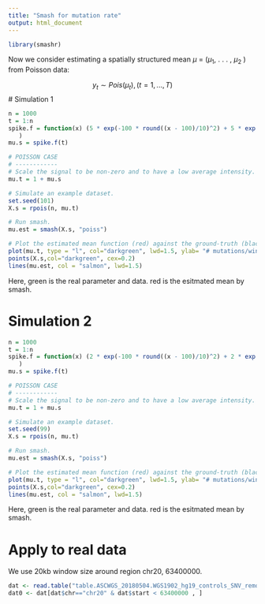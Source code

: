```yaml
---
title: "Smash for mutation rate"
output: html_document
---
```


```r
library(smashr)
```
Now we consider estimating a spatially structured mean $\mu$ = ($\mu_1$, . . . , $\mu_2$ ) from Poisson data:

$$y_t ∼ Pois(\mu_t), (t = 1, . . . , T)$$
# Simulation 1
```r
n = 1000
t = 1:n
spike.f = function(x) (5 * exp(-100 * round((x - 100)/10)^2) + 5 * exp(-100 * round((x - 400)/10)^2) + 5 * exp(-100 * round((x - 800)/10)^2) + 2 * exp(-100 * round((x - 500)/100)^2) 
   )
mu.s = spike.f(t)

# POISSON CASE
# ------------
# Scale the signal to be non-zero and to have a low average intensity.
mu.t = 1 + mu.s

# Simulate an example dataset.
set.seed(101)
X.s = rpois(n, mu.t)

# Run smash.
mu.est = smash(X.s, "poiss")

# Plot the estimated mean function (red) against the ground-truth (black).
plot(mu.t, type = "l", col="darkgreen", lwd=1.5, ylab= "# mutations/window", xlab = "Genomic position (kb)", ylim=c(0,max(X.s)))
points(X.s,col="darkgreen", cex=0.2)
lines(mu.est, col = "salmon", lwd=1.5)
```
Here, green is the real parameter and data. red is the esitmated mean by smash.

# Simulation 2
```r
n = 1000
t = 1:n
spike.f = function(x) (2 * exp(-100 * round((x - 100)/10)^2) + 2 * exp(-100 * round((x - 400)/10)^2) + 2 * exp(-100 * round((x - 800)/10)^2) + 0.5 * exp(-100 * round((x - 500)/100)^2) 
   )
mu.s = spike.f(t)

# POISSON CASE
# ------------
# Scale the signal to be non-zero and to have a low average intensity.
mu.t = 1 + mu.s

# Simulate an example dataset.
set.seed(99)
X.s = rpois(n, mu.t)

# Run smash.
mu.est = smash(X.s, "poiss")

# Plot the estimated mean function (red) against the ground-truth (black).
plot(mu.t, type = "l", col="darkgreen", lwd=1.5, ylab= "# mutations/window", xlab = "Genomic position (kb)", ylim=c(0,max(X.s)))
points(X.s,col="darkgreen", cex=0.2)
lines(mu.est, col = "salmon", lwd=1.5)
```

Here, green is the real parameter and data. red is the esitmated mean by smash.

# Apply to real data
We use 20kb window size around region chr20, 63400000.

```r
dat <- read.table("table.ASCWGS_20180504.WGS1902_hg19_controls_SNV_remove_recurrent_mutation.20kwindow.csv")
dat0 <- dat[dat$chr=="chr20" & dat$start < 63400000 , ]

```
